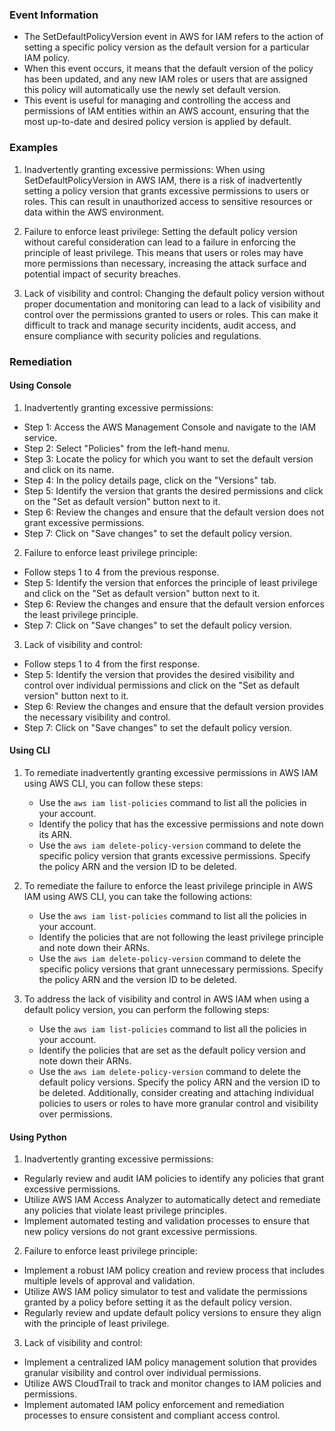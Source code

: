 
### Event Information

- The SetDefaultPolicyVersion event in AWS for IAM refers to the action of setting a specific policy version as the default version for a particular IAM policy.
- When this event occurs, it means that the default version of the policy has been updated, and any new IAM roles or users that are assigned this policy will automatically use the newly set default version.
- This event is useful for managing and controlling the access and permissions of IAM entities within an AWS account, ensuring that the most up-to-date and desired policy version is applied by default.


### Examples

1. Inadvertently granting excessive permissions: When using SetDefaultPolicyVersion in AWS IAM, there is a risk of inadvertently setting a policy version that grants excessive permissions to users or roles. This can result in unauthorized access to sensitive resources or data within the AWS environment.

2. Failure to enforce least privilege: Setting the default policy version without careful consideration can lead to a failure in enforcing the principle of least privilege. This means that users or roles may have more permissions than necessary, increasing the attack surface and potential impact of security breaches.

3. Lack of visibility and control: Changing the default policy version without proper documentation and monitoring can lead to a lack of visibility and control over the permissions granted to users or roles. This can make it difficult to track and manage security incidents, audit access, and ensure compliance with security policies and regulations.

### Remediation

#### Using Console

1. Inadvertently granting excessive permissions:
- Step 1: Access the AWS Management Console and navigate to the IAM service.
- Step 2: Select "Policies" from the left-hand menu.
- Step 3: Locate the policy for which you want to set the default version and click on its name.
- Step 4: In the policy details page, click on the "Versions" tab.
- Step 5: Identify the version that grants the desired permissions and click on the "Set as default version" button next to it.
- Step 6: Review the changes and ensure that the default version does not grant excessive permissions.
- Step 7: Click on "Save changes" to set the default policy version.

2. Failure to enforce least privilege principle:
- Follow steps 1 to 4 from the previous response.
- Step 5: Identify the version that enforces the principle of least privilege and click on the "Set as default version" button next to it.
- Step 6: Review the changes and ensure that the default version enforces the least privilege principle.
- Step 7: Click on "Save changes" to set the default policy version.

3. Lack of visibility and control:
- Follow steps 1 to 4 from the first response.
- Step 5: Identify the version that provides the desired visibility and control over individual permissions and click on the "Set as default version" button next to it.
- Step 6: Review the changes and ensure that the default version provides the necessary visibility and control.
- Step 7: Click on "Save changes" to set the default policy version.

#### Using CLI

1. To remediate inadvertently granting excessive permissions in AWS IAM using AWS CLI, you can follow these steps:
   - Use the `aws iam list-policies` command to list all the policies in your account.
   - Identify the policy that has the excessive permissions and note down its ARN.
   - Use the `aws iam delete-policy-version` command to delete the specific policy version that grants excessive permissions. Specify the policy ARN and the version ID to be deleted.

2. To remediate the failure to enforce the least privilege principle in AWS IAM using AWS CLI, you can take the following actions:
   - Use the `aws iam list-policies` command to list all the policies in your account.
   - Identify the policies that are not following the least privilege principle and note down their ARNs.
   - Use the `aws iam delete-policy-version` command to delete the specific policy versions that grant unnecessary permissions. Specify the policy ARN and the version ID to be deleted.

3. To address the lack of visibility and control in AWS IAM when using a default policy version, you can perform the following steps:
   - Use the `aws iam list-policies` command to list all the policies in your account.
   - Identify the policies that are set as the default policy version and note down their ARNs.
   - Use the `aws iam delete-policy-version` command to delete the default policy versions. Specify the policy ARN and the version ID to be deleted. Additionally, consider creating and attaching individual policies to users or roles to have more granular control and visibility over permissions.

#### Using Python

1. Inadvertently granting excessive permissions:
- Regularly review and audit IAM policies to identify any policies that grant excessive permissions.
- Utilize AWS IAM Access Analyzer to automatically detect and remediate any policies that violate least privilege principles.
- Implement automated testing and validation processes to ensure that new policy versions do not grant excessive permissions.

2. Failure to enforce least privilege principle:
- Implement a robust IAM policy creation and review process that includes multiple levels of approval and validation.
- Utilize AWS IAM policy simulator to test and validate the permissions granted by a policy before setting it as the default policy version.
- Regularly review and update default policy versions to ensure they align with the principle of least privilege.

3. Lack of visibility and control:
- Implement a centralized IAM policy management solution that provides granular visibility and control over individual permissions.
- Utilize AWS CloudTrail to track and monitor changes to IAM policies and permissions.
- Implement automated IAM policy enforcement and remediation processes to ensure consistent and compliant access control.

